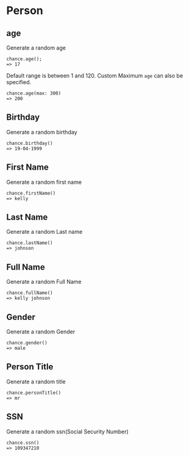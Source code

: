 # Person

## age

Generate a random age

```
chance.age();
=> 17

```

Default range is between 1 and 120. Custom Maximum `age` can also be specified.

```
chance.age(max: 300)
=> 200
```

## Birthday

Generate a random birthday

```
chance.birthday()
=> 19-04-1999
```

## First Name

Generate a random first name

```
chance.firstName()
=> kelly
```

## Last Name

Generate a random Last name

```
chance.lastName()
=> johnson
```

## Full Name

Generate a random Full Name

```
chance.fullName()
=> kelly johnson
```

## Gender

Generate a random Gender

```
chance.gender()
=> male
```

## Person Title

Generate a random title

```
chance.personTitle()
=> mr
```

## SSN

Generate a random ssn(Social Security Number)

```
chance.ssn()
=> 109347210
```
